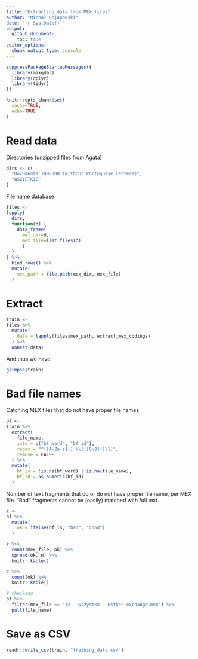 ```yaml
---
title: "Extracting data from MEX files"
author: "Michał Bojanowski"
date: "`r Sys.Date()`"
output:
  github_document:
    toc: true
editor_options: 
  chunk_output_type: console
---
```



```r
suppressPackageStartupMessages({
  library(maxqdar)
  library(dplyr)
  library(tidyr)
})

knitr::opts_chunk$set(
  cache=TRUE,
  echo=TRUE
)
```



# Read data

Directories (unzipped files from Agata)

```r
dirs <- c(
  "Documents 100-300 (without Portuguese letters)",
  "WSZYSTKIE"
)
```

File name database

```r
files <- 
lapply(
  dirs,
  function(d) {
    data_frame(
      mex_dir=d, 
      mex_file=list.files(d)
      )
  }
) %>%
  bind_rows() %>%
  mutate(
    mex_path = file.path(mex_dir, mex_file)
  )
```


# Extract

```r
train <-
files %>%
  mutate(
    data = lapply(files$mex_path, extract_mex_codings)
  ) %>%
  unnest(data) 
```

And thus we have

```r
glimpse(train)
```



# Bad file names

Catching MEX files that do not have proper file names

```r
bf <-
train %>%
  extract(
    file_name,
    into = c("bf_word", "bf_id"),
    regex = "^([A-Za-z]+) \\(([0-9]+)\\)",
    remove = FALSE
  ) %>%
  mutate(
    bf_is = !is.na(bf_word) | is.na(file_name),
    bf_id = as.numeric(bf_id)
  )
```

Number of text fragments that do or do not have proper file name, per MEX file. "Bad" fragments cannot be (easily) matched with full text.

```r
z <-
bf %>%
  mutate(
    ok = ifelse(bf_is, "bad", "good")
  )

z %>%
  count(mex_file, ok) %>%
  spread(ok, n) %>%
  knitr::kable()

z %>%
  count(ok) %>%
  knitr::kable()
```


```r
# checking 
bf %>%
  filter(mex_file == "12 - wszystko - Esther exchange.mex") %>%
  pull(file_name)
```



# Save as CSV

```r
readr::write_csv(train, "training_data.csv")
```
